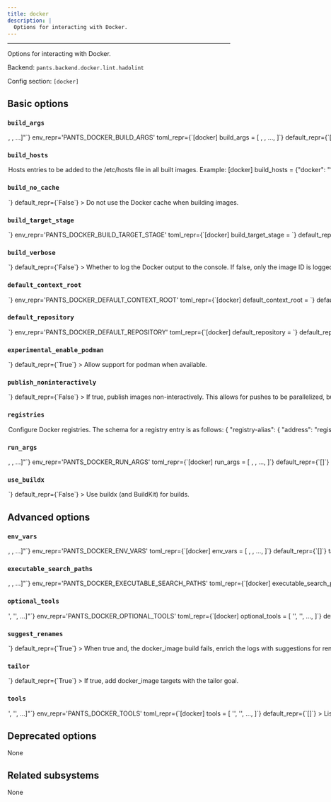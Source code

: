 ```yaml
---
title: docker
description: |
  Options for interacting with Docker.
---
```



---

Options for interacting with Docker.

Backend: <span className="color--primary">`pants.backend.docker.lint.hadolint`</span>

Config section: <span className="color--primary">`[docker]`</span>

<span className={styles.options}>

## Basic options

### `build_args`

<Option
  cli_repr={`--docker-build-args="[<shell_str>, <shell_str>, ...]"`}
  env_repr='PANTS_DOCKER_BUILD_ARGS'
  toml_repr={`[docker]
build_args = [
    <shell_str>,
    <shell_str>,
    ...,
]`}
  default_repr={`[]`}
>

Global build arguments (for Docker `--build-arg` options) to use for all `docker build` invocations.

Entries are either strings in the form `ARG_NAME=value` to set an explicit value; or just `ARG_NAME` to copy the value from Pants&#x27;s own environment.

Example:

```
[docker]
build_args = ["VAR1=value", "VAR2"]
```

Use the `extra_build_args` field on a `docker_image` target for additional image specific build arguments.

</Option>

### `build_hosts`

<Option
  cli_repr={`--docker-build-hosts="{'key1': val1, 'key2': val2, ...}"`}
  env_repr='PANTS_DOCKER_BUILD_HOSTS'
  toml_repr={`[docker.build_hosts]
key1 = val1
key2 = val2
...`}
  default_repr={`{}`}
>

Hosts entries to be added to the `/etc/hosts` file in all built images.

Example:

```
[docker]
build_hosts = {"docker": "10.180.0.1", "docker2": "10.180.0.2"}
```

Use the `extra_build_hosts` field on a `docker_image` target for additional image specific host entries.

</Option>

### `build_no_cache`

<Option
  cli_repr={`--[no-]docker-build-no-cache`}
  env_repr='PANTS_DOCKER_BUILD_NO_CACHE'
  toml_repr={`[docker]
build_no_cache = <bool>`}
  default_repr={`False`}
>

Do not use the Docker cache when building images.

</Option>

### `build_target_stage`

<Option
  cli_repr={`--docker-build-target-stage=<str>`}
  env_repr='PANTS_DOCKER_BUILD_TARGET_STAGE'
  toml_repr={`[docker]
build_target_stage = <str>`}
  default_repr={`None`}
>

Global default value for `target_stage` on `docker_image` targets, overriding the field value on the targets, if there is a matching stage in the `Dockerfile`.

This is useful to provide from the command line, to specify the target stage to build for at execution time.

</Option>

### `build_verbose`

<Option
  cli_repr={`--[no-]docker-build-verbose`}
  env_repr='PANTS_DOCKER_BUILD_VERBOSE'
  toml_repr={`[docker]
build_verbose = <bool>`}
  default_repr={`False`}
>

Whether to log the Docker output to the console. If false, only the image ID is logged.

</Option>

### `default_context_root`

<Option
  cli_repr={`--docker-default-context-root=<workspace_path>`}
  env_repr='PANTS_DOCKER_DEFAULT_CONTEXT_ROOT'
  toml_repr={`[docker]
default_context_root = <workspace_path>`}
  default_repr={``}
>

Provide a default Docker build context root path for `docker_image` targets that does not specify their own `context_root` field.

The context root is relative to the build root by default, but may be prefixed with `./` to be relative to the directory of the BUILD file of the `docker_image`.

Examples:

```
--default-context-root=src/docker
--default-context-root=./relative_to_the_build_file
```

</Option>

### `default_repository`

<Option
  cli_repr={`--docker-default-repository=<str>`}
  env_repr='PANTS_DOCKER_DEFAULT_REPOSITORY'
  toml_repr={`[docker]
default_repository = <str>`}
  default_repr={`{name}`}
>

Configure the default repository name used in the Docker image tag.

The value is formatted and may reference these variables (in addition to the normal placeholders derived from the Dockerfile and build args etc):

- name
- directory
- parent_directory
- full_directory
- target_repository

Example: `--default-repository="{directory}/{name}"`.

The `name` variable is the `docker_image`&#x27;s target name.

With the directory variables available, given a sample repository path of `baz/foo/bar/BUILD`, then `directory` is `bar`, `parent_directory` is `foo` and `full_directory` will be `baz/foo/bar`.

Use the `repository` field to set this value directly on a `docker_image` target.

Registries may override the repository value for a specific registry.

Any registries or tags are added to the image name as required, and should not be part of the repository name.

</Option>

### `experimental_enable_podman`

<Option
  cli_repr={`--[no-]docker-experimental-enable-podman`}
  env_repr='PANTS_DOCKER_EXPERIMENTAL_ENABLE_PODMAN'
  toml_repr={`[docker]
experimental_enable_podman = <bool>`}
  default_repr={`True`}
>

Allow support for podman when available.

</Option>

### `publish_noninteractively`

<Option
  cli_repr={`--[no-]docker-publish-noninteractively`}
  env_repr='PANTS_DOCKER_PUBLISH_NONINTERACTIVELY'
  toml_repr={`[docker]
publish_noninteractively = <bool>`}
  default_repr={`False`}
>

If true, publish images non-interactively. This allows for pushes to be parallelized, but requires docker to be pre-authenticated to the registries to which it is pushing.

</Option>

### `registries`

<Option
  cli_repr={`--docker-registries="{'key1': val1, 'key2': val2, ...}"`}
  env_repr='PANTS_DOCKER_REGISTRIES'
  toml_repr={`[docker.registries]
key1 = val1
key2 = val2
...`}
  default_repr={`{}`}
>

Configure Docker registries. The schema for a registry entry is as follows:

```
{
    "registry-alias": {
        "address": "registry-domain:port",
        "default": bool,
        "extra_image_tags": [],
        "skip_push": bool,
        "repository": str,
        "use_local_alias": bool,
    },
    ...
}
```

If no registries are provided in a `docker_image` target, then all default addresses will be used, if any.

The `docker_image.registries` may be provided with a list of registry addresses and registry aliases prefixed with `@` to be used instead of the defaults.

A configured registry is marked as default either by setting `default = true` or with an alias of `"default"`.

A `docker_image` may be pushed to a subset of registries using the per registry `skip_push` option rather then the all or nothing toggle of the field option `skip_push` on the `docker_image` target.

Any image tags that should only be added for specific registries may be provided as the `extra_image_tags` option. The tags may use value formatting the same as for the `image_tags` field of the `docker_image` target.

When a registry provides a `repository` value, it will be used instead of the `docker_image.repository` or the default repository. Using the placeholders `{target_repository}` or `{default_repository}` those overridden values may be incorporated into the registry specific repository value.

If `use_local_alias` is true, a built image is additionally tagged locally using the registry alias as the value for repository (i.e. the additional image tag is not pushed) and will be used for any `pants run` requests.

</Option>

### `run_args`

<Option
  cli_repr={`--docker-run-args="[<shell_str>, <shell_str>, ...]"`}
  env_repr='PANTS_DOCKER_RUN_ARGS'
  toml_repr={`[docker]
run_args = [
    <shell_str>,
    <shell_str>,
    ...,
]`}
  default_repr={`[]`}
>

Additional arguments to use for `docker run` invocations.

Example:

```
$ pants run --docker-run-args="-p 127.0.0.1:80:8080/tcp --name demo" src/example:image -- [image entrypoint args]
```

To provide the top-level options to the `docker` client, use `[docker].env_vars` to configure the [Environment variables](https://docs.docker.com/engine/reference/commandline/cli/#environment-variables) as appropriate.

The arguments for the image entrypoint may be passed on the command line after a double dash (`--`), or using the `--run-args` option.

Defaults to `--interactive --tty` when stdout is connected to a terminal.

</Option>

### `use_buildx`

<Option
  cli_repr={`--[no-]docker-use-buildx`}
  env_repr='PANTS_DOCKER_USE_BUILDX'
  toml_repr={`[docker]
use_buildx = <bool>`}
  default_repr={`False`}
>

Use [buildx](https://github.com/docker/buildx#buildx) (and BuildKit) for builds.

</Option>

## Advanced options

### `env_vars`

<Option
  cli_repr={`--docker-env-vars="[<shell_str>, <shell_str>, ...]"`}
  env_repr='PANTS_DOCKER_ENV_VARS'
  toml_repr={`[docker]
env_vars = [
    <shell_str>,
    <shell_str>,
    ...,
]`}
  default_repr={`[]`}
  target_field_name='docker_env_vars'
>

Environment variables to set for `docker` invocations.

Entries are either strings in the form `ENV_VAR=value` to set an explicit value; or just `ENV_VAR` to copy the value from Pants&#x27;s own environment.

</Option>

### `executable_search_paths`

<Option
  cli_repr={`--docker-executable-search-paths="[<binary-paths>, <binary-paths>, ...]"`}
  env_repr='PANTS_DOCKER_EXECUTABLE_SEARCH_PATHS'
  toml_repr={`[docker]
executable_search_paths = [
    <binary-paths>,
    <binary-paths>,
    ...,
]`}
  default_repr={`[\n  "<PATH>"\n]`}
  target_field_name='docker_executable_search_paths'
>

The PATH value that will be used to find the Docker client and any tools required. The special string `"<PATH>"` will expand to the contents of the PATH env var.

</Option>

### `optional_tools`

<Option
  cli_repr={`--docker-optional-tools="['<str>', '<str>', ...]"`}
  env_repr='PANTS_DOCKER_OPTIONAL_TOOLS'
  toml_repr={`[docker]
optional_tools = [
    '<str>',
    '<str>',
    ...,
]`}
  default_repr={`[]`}
>

List any additional executables which are not mandatory for Docker to work, but which should be included if available. The paths to these tools will be included in the PATH used in the execution sandbox, so that they may be used by the Docker client.

</Option>

### `suggest_renames`

<Option
  cli_repr={`--[no-]docker-suggest-renames`}
  env_repr='PANTS_DOCKER_SUGGEST_RENAMES'
  toml_repr={`[docker]
suggest_renames = <bool>`}
  default_repr={`True`}
>

When true and, the `docker_image` build fails, enrich the logs with suggestions for renaming source file COPY instructions where possible.

</Option>

### `tailor`

<Option
  cli_repr={`--[no-]docker-tailor`}
  env_repr='PANTS_DOCKER_TAILOR'
  toml_repr={`[docker]
tailor = <bool>`}
  default_repr={`True`}
>

If true, add `docker_image` targets with the `tailor` goal.

</Option>

### `tools`

<Option
  cli_repr={`--docker-tools="['<str>', '<str>', ...]"`}
  env_repr='PANTS_DOCKER_TOOLS'
  toml_repr={`[docker]
tools = [
    '<str>',
    '<str>',
    ...,
]`}
  default_repr={`[]`}
>

List any additional executable tools required for Docker to work. The paths to these tools will be included in the PATH used in the execution sandbox, so that they may be used by the Docker client.

</Option>

## Deprecated options

None

## Related subsystems

None

</span>
